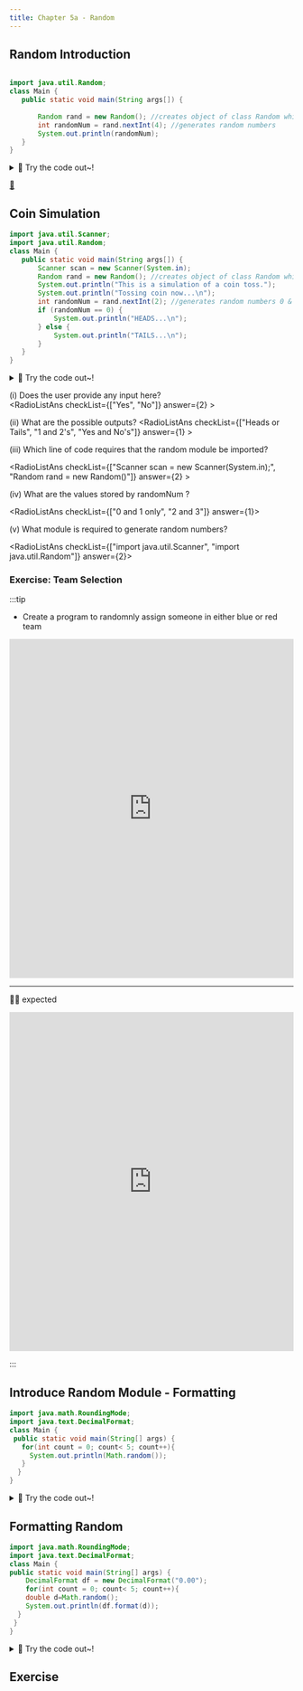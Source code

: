 ```yaml
---
title: Chapter 5a - Random
---
```


## Random Introduction

```java

import java.util.Random;
class Main {
   public static void main(String args[]) {
       
       Random rand = new Random(); //creates object of class Random which is used to generate random number
       int randomNum = rand.nextInt(4); //generates random numbers
       System.out.println(randomNum);
   }
}

```
<details>
<summary>
🧪 Try the code out~!
</summary>
<iframe src="https://trinket.io/embed/java/0162f01b4c" width="100%" height="400" frameborder="0" marginwidth="0" marginheight="0" allowfullscreen></iframe>

</details>


[👀](https://learn2codelive.com/courses/107/pages/lesson-5-learning-activities-h-entry-ticket?module_item_id=9147)

## Coin Simulation

```java
import java.util.Scanner;
import java.util.Random;
class Main {
   public static void main(String args[]) {
       Scanner scan = new Scanner(System.in);
       Random rand = new Random(); //creates object of class Random which is used to generate random number
       System.out.println("This is a simulation of a coin toss.");
       System.out.println("Tossing coin now...\n");
       int randomNum = rand.nextInt(2); //generates random numbers 0 & 1
       if (randomNum == 0) {
           System.out.println("HEADS...\n");
       } else {
           System.out.println("TAILS...\n");
       }
   }
}
```

<details>
<summary>
🧪 Try the code out~!
</summary>
<iframe src="https://trinket.io/embed/java/c6925ac909" width="100%" height="400" frameborder="0" marginwidth="0" marginheight="0" allowfullscreen></iframe>

</details>


(i)  Does the user provide any input here?  
<RadioListAns checkList={["Yes", "No"]} answer={2} >
</RadioListAns>

(ii)  What are the possible outputs? 
<RadioListAns checkList={["Heads or Tails", "1 and 2's", "Yes and No's"]} answer={1} >
</RadioListAns>

(iii) Which line of code requires that the random module be imported? 

<RadioListAns checkList={["Scanner scan = new Scanner(System.in);", "Random rand = new Random()"]} answer={2} >
    </RadioListAns>

(iv) What are the values stored by randomNum ? 

<RadioListAns checkList={["0 and 1 only", "2 and 3"]} answer={1}>
</RadioListAns>

(v) What module is required  to generate random numbers?

<RadioListAns checkList={["import java.util.Scanner", "import java.util.Random"]} answer={2}>
</RadioListAns>

### Exercise: Team Selection

:::tip
- Create a program to randomnly assign someone in either blue or red team

<iframe src="https://trinket.io/embed/java/fc49019365" width="100%" height="600" frameborder="0" marginwidth="0" marginheight="0" allowfullscreen></iframe>

***

🙋‍♀️ expected

<iframe src="https://trinket.io/embed/java/560b1586b8?outputOnly=true" width="100%" height="600" frameborder="0" marginwidth="0" marginheight="0" allowfullscreen></iframe>

:::



## Introduce Random Module - Formatting

```java
import java.math.RoundingMode; 
import java.text.DecimalFormat;
class Main {
 public static void main(String[] args) {
   for(int count = 0; count< 5; count++){
     System.out.println(Math.random());
   }
  }
}
```

<details>
<summary>
🧪 Try the code out~!
</summary>
<iframe src="https://trinket.io/embed/java/bc83753fab" width="100%" height="600" frameborder="0" marginwidth="0" marginheight="0" allowfullscreen></iframe>

</details>

## Formatting Random

```java
import java.math.RoundingMode;
import java.text.DecimalFormat;
class Main {
public static void main(String[] args) {
    DecimalFormat df = new DecimalFormat("0.00");
    for(int count = 0; count< 5; count++){
    double d=Math.random();
    System.out.println(df.format(d)); 
  }
 }
}

```


<details>
<summary>
🧪 Try the code out~!
</summary>
<iframe src="https://trinket.io/embed/java/995aaa1f9c" width="100%" height="300" frameborder="0" marginwidth="0" marginheight="0" allowfullscreen></iframe>

</details>

## Exercise







